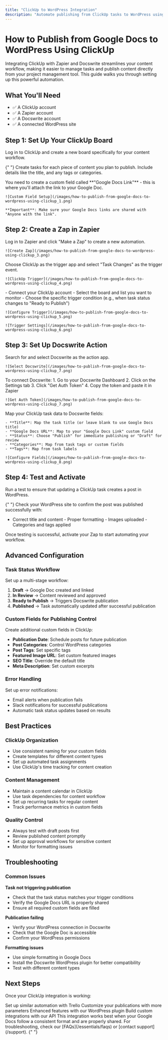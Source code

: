 ```yaml
---
title: "ClickUp to WordPress Integration"
description: "Automate publishing from ClickUp tasks to WordPress using Docswrite and Zapier"
---
```


# How to Publish from Google Docs to WordPress Using ClickUp

Integrating ClickUp with Zapier and Docswrite streamlines your content workflow, making it easier to manage tasks and publish content directly from your project management tool. This guide walks you through setting up this powerful automation.

## What You'll Need

- ✅ A ClickUp account
- ✅ A Zapier account
- ✅ A Docswrite account
- ✅ A connected WordPress site

## Step 1: Set Up Your ClickUp Board

<Steps>
  <Step title="Create a ClickUp Board">
    Log in to ClickUp and create a new board specifically for your content workflow.
  </Step>

{" "}
<Step title="Add Tasks">
  Create tasks for each piece of content you plan to publish. Include details
  like the title, and any tags or categories.
</Step>

  <Step title="Create Custom Field">
    You need to create a custom field called **"Google Docs Link"** - this is where you'll attach the link to your Google Doc.

    ![Custom Field Setup](/images/how-to-publish-from-google-docs-to-wordpress-using-clickup_1.png)

    **Important**: Make sure your Google Docs links are shared with "Anyone with the link".

  </Step>
</Steps>

## Step 2: Create a Zap in Zapier

<Steps>
  <Step title="Create New Zap">
    Log in to Zapier and click "Make a Zap" to create a new automation.

    ![Create Zap](/images/how-to-publish-from-google-docs-to-wordpress-using-clickup_3.png)

  </Step>

  <Step title="Set Up ClickUp Trigger">
    Choose ClickUp as the trigger app and select "Task Changes" as the trigger event.

    ![ClickUp Trigger](/images/how-to-publish-from-google-docs-to-wordpress-using-clickup_4.png)

  </Step>

  <Step title="Configure Trigger">
    - Connect your ClickUp account
    - Select the board and list you want to monitor
    - Choose the specific trigger condition (e.g., when task status changes to "Ready to Publish")

    ![Configure Trigger](/images/how-to-publish-from-google-docs-to-wordpress-using-clickup_5.png)

    ![Trigger Settings](/images/how-to-publish-from-google-docs-to-wordpress-using-clickup_6.png)

  </Step>
</Steps>

## Step 3: Set Up Docswrite Action

<Steps>
  <Step title="Choose Docswrite">
    Search for and select Docswrite as the action app.

    ![Select Docswrite](/images/how-to-publish-from-google-docs-to-wordpress-using-clickup_7.png)

  </Step>

  <Step title="Connect Docswrite Account">
    To connect Docswrite:
    1. Go to your Docswrite Dashboard
    2. Click on the Settings tab
    3. Click "Get Auth Token"
    4. Copy the token and paste it in Zapier

    ![Get Auth Token](/images/how-to-publish-from-google-docs-to-wordpress-using-clickup_7.png)

  </Step>

  <Step title="Configure Post Details">
    Map your ClickUp task data to Docswrite fields:

    - **Title**: Map the task title (or leave blank to use Google Docs title)
    - **Google Docs URL**: Map to your "Google Docs Link" custom field
    - **Status**: Choose "Publish" for immediate publishing or "Draft" for review
    - **Categories**: Map from task tags or custom fields
    - **Tags**: Map from task labels

    ![Configure Fields](/images/how-to-publish-from-google-docs-to-wordpress-using-clickup_8.png)

  </Step>
</Steps>

## Step 4: Test and Activate

<Steps>
  <Step title="Test Your Zap">
    Run a test to ensure that updating a ClickUp task creates a post in WordPress.
  </Step>

{" "}
<Step title="Verify Results">
  Check your WordPress site to confirm the post was published successfully with:
  - Correct title and content - Proper formatting - Images uploaded - Categories
  and tags applied
</Step>

  <Step title="Activate Automation">
    Once testing is successful, activate your Zap to start automating your workflow.
  </Step>
</Steps>

## Advanced Configuration

### Task Status Workflow

Set up a multi-stage workflow:

1. **Draft** → Google Doc created and linked
2. **In Review** → Content reviewed and approved
3. **Ready to Publish** → Triggers Docswrite publication
4. **Published** → Task automatically updated after successful publication

### Custom Fields for Publishing Control

Create additional custom fields in ClickUp:

- **Publication Date**: Schedule posts for future publication
- **Post Categories**: Control WordPress categories
- **Post Tags**: Set specific tags
- **Featured Image URL**: Set custom featured images
- **SEO Title**: Override the default title
- **Meta Description**: Set custom excerpts

### Error Handling

Set up error notifications:

- Email alerts when publication fails
- Slack notifications for successful publications
- Automatic task status updates based on results

## Best Practices

### ClickUp Organization

- Use consistent naming for your custom fields
- Create templates for different content types
- Set up automated task assignments
- Use ClickUp's time tracking for content creation

### Content Management

- Maintain a content calendar in ClickUp
- Use task dependencies for content workflow
- Set up recurring tasks for regular content
- Track performance metrics in custom fields

### Quality Control

- Always test with draft posts first
- Review published content promptly
- Set up approval workflows for sensitive content
- Monitor for formatting issues

## Troubleshooting

### Common Issues

**Task not triggering publication**

- Check that the task status matches your trigger conditions
- Verify the Google Docs URL is properly shared
- Ensure all required custom fields are filled

**Publication failing**

- Verify your WordPress connection in Docswrite
- Check that the Google Doc is accessible
- Confirm your WordPress permissions

**Formatting issues**

- Use simple formatting in Google Docs
- Install the Docswrite WordPress plugin for better compatibility
- Test with different content types

## Next Steps

Once your ClickUp integration is working:

<CardGroup cols={2}>
  <Card
    title="Trello Integration"
    icon="trello"
    href="/guides/trello-to-wordpress"
  >
    Set up similar automation with Trello
  </Card>
  <Card
    title="Advanced Parameters"
    icon="settings"
    href="/essentials/parameters"
  >
    Customize your publications with more parameters
  </Card>
  <Card
    title="WordPress Plugin"
    icon="wordpress"
    href="/essentials/wordpress-plugin"
  >
    Enhanced features with our WordPress plugin
  </Card>
  <Card title="API Integration" icon="code" href="/api-reference/introduction">
    Build custom integrations with our API
  </Card>
</CardGroup>

<Note>
  This integration works best when your Google Docs follow a consistent format
  and are properly shared. For troubleshooting, check our
  [FAQs](/essentials/faqs) or [contact support](/support).
</Note>{" "}
